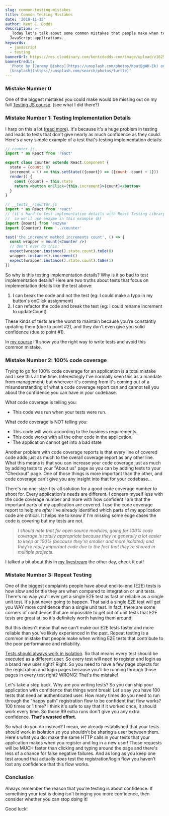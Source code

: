 ```yaml
---
slug: common-testing-mistakes
title: Common Testing Mistakes
date: '2018-11-12'
author: Kent C. Dodds
description: >-
  _Today let's talk about some common mistakes that people make when testing
  JavaScript applications._
keywords:
  - javascript
  - testing
bannerUrl: https://res.cloudinary.com/kentcdodds-com/image/upload/v1625032612/kentcdodds.com/content/blog/common-testing-mistakes/banner.jpg
bannerCredit:
  'Photo by [Jeremy Bishop](https://unsplash.com/photos/KputBgWH-Ek) on
  [Unsplash](https://unsplash.com/search/photos/turtle)'
---
```


### Mistake Number 0

One of the biggest mistakes you could make would be missing out on my full
[Testing JS course](https://testingjavascript.com). (see what I did there?)

### Mistake Number 1: Testing Implementation Details

I harp on this a lot ([read more](/blog/testing-implementation-details)). It's
because it's a huge problem in testing and leads to tests that don't give nearly
as much confidence as they could. Here's a very simple example of a test that's
testing implementation details:

```jsx
// counter.js
import * as React from 'react'

export class Counter extends React.Component {
  state = {count: 0}
  increment = () => this.setState(({count}) => ({count: count + 1}))
  render() {
    const {count} = this.state
    return <button onClick={this.increment}>{count}</button>
  }
}

// __tests__/counter.js
import * as React from 'react'
// (it's hard to test implementation details with React Testing Library,
//  so we'll use enzyme in this example 😅)
import {mount} from 'enzyme'
import {Counter} from '../counter'

test('the increment method increments count', () => {
  const wrapper = mount(<Counter />)
  // don't ever do this:
  expect(wrapper.instance().state.count).toBe(0)
  wrapper.instance().increment()
  expect(wrapper.instance().state.count).toBe(1)
})
```

So why is this testing implementation details? Why is it so bad to test
implementation details? Here are two truths about tests that focus on
implementation details like the test above:

1.  I can break the code and not the test (eg: I could make a typo in my
    button's onClick assignment)
2.  I can refactor the code and break the test (eg: I could rename increment to
    updateCount)

These kinds of tests are the worst to maintain because you're constantly
updating them (due to point #2), and they don't even give you solid confidence
(due to point #1).

In [my course](https://testingjavascript.com) I'll show you the right way to
write tests and avoid this common mistake.

### Mistake Number 2: 100% code coverage

Trying to go for 100% code coverage for an application is a total mistake and I
see this all the time. Interestingly I've normally seen this as a mandate from
management, but wherever it's coming from it's coming out of a misunderstanding
of what a code coverage report can and cannot tell you about the confidence you
can have in your codebase.

What code coverage is telling you:

- This code was run when your tests were run.

What code coverage is NOT telling you:

- This code will work according to the business requirements.
- This code works with all the other code in the application.
- The application cannot get into a bad state

Another problem with code coverage reports is that every line of covered code
adds just as much to the overall coverage report as any other line. What this
means is that you can increase your code coverage just as much by adding tests
to your "About us" page as you can by adding tests to your "Checkout" page. One
of those things is more important than the other, and code coverage can't give
you any insight into that for your codebase...

There's no one-size-fits-all solution for a good code coverage number to shoot
for. Every application's needs are different. I concern myself less with the
code coverage number and more with how confident I am that the important parts
of my application are covered. I use the code coverage report to help me _after_
I've already identified which parts of my application code are critical. It
helps me to know if I'm missing some edge cases the code is covering but my
tests are not.

> _I should note that for open source modules, going for 100% code coverage is
> totally appropriate because they're generally a lot easier to keep at 100%
> (because they're smaller and more isolated) and they're really important code
> due to the fact that they're shared in multiple projects._

I talked a bit about this in
[my livestream](https://youtu.be/O2tsvUJT09U?index=9&list=PLV5CVI1eNcJgCrPH_e6d57KRUTiDZgs0u&t=0s)
the other day, check it out!

### Mistake Number 3: Repeat Testing

One of the biggest complaints people have about end-to-end (E2E) tests is how
slow and brittle they are when compared to integration or unit tests. There's no
way you'll ever get a single E2E test as fast or reliable as a single unit test.
It's just never going to happen. That said a single E2E test will get you WAY
more confidence than a single unit test. In fact, there are some corners of
confidence that are impossible to get out of unit tests that E2E tests are great
at, so it's definitely worth having them around!

But this doesn't mean that we can't make our E2E tests faster and more reliable
than you've likely experienced in the past. Repeat testing is a common mistake
that people make when writing E2E tests that contribute to the poor performance
and reliability.

[Tests should always work in isolation](/blog/test-isolation-with-react). So
that means every test should be executed as a different user. So every test will
need to register and login as a brand new user right? Right. So you need to have
a few page objects for the registration and login pages because you'll be
running through those pages in every test right? WRONG! That's the mistake!

Let's take a step back. Why are you writing tests? So you can ship your
application with confidence that things wont break! Let's say you have 100 tests
that need an authenticated user. How many times do you need to run through the
"happy path" registration flow to be confident that flow works? 100 times or 1
time? I think it's safe to say that if it worked once, it should work every
time. So those 99 extra runs don't give you any extra confidence. **That's
wasted effort.**

So what do you do instead? I mean, we already established that your tests should
work in isolation so you shouldn't be sharing a user between them. Here's what
you do: make the same HTTP calls in your tests that your application makes when
you register and log in a new user! Those requests will be MUCH faster than
clicking and typing around the page and there's less of a chance for false
negative failures. And as long as you keep one test around that actually _does_
test the registration/login flow you haven't lost any confidence that this flow
works.

### Conclusion

Always remember the reason that you're testing is about confidence. If something
your test is doing isn't bringing you more confidence, then consider whether you
can stop doing it!

Good luck!

